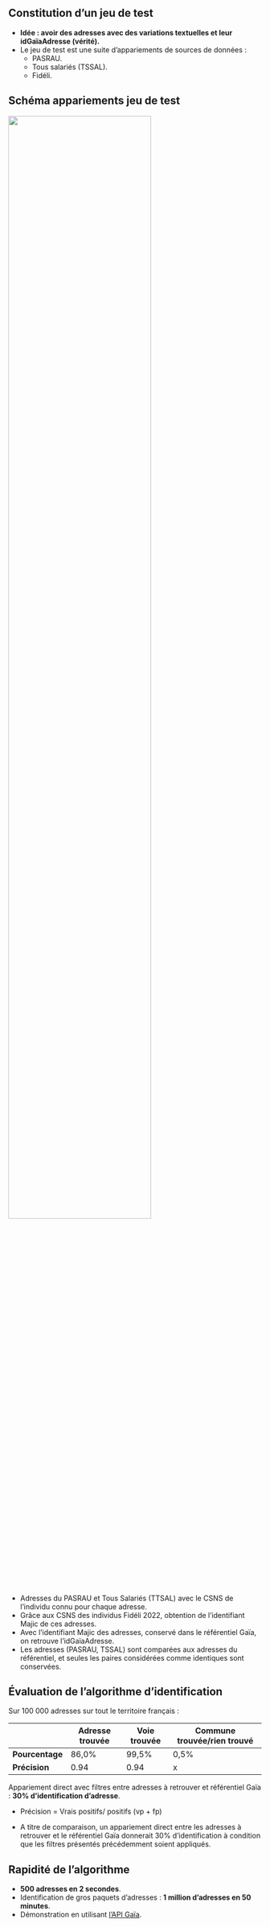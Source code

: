 ## Constitution d'un jeu de test

- **Idée : avoir des adresses avec des variations textuelles et leur idGaïaAdresse (vérité).**  
- Le jeu de test est une suite d'appariements de sources de données :  
    - PASRAU.  <!-- QUI EST PASRAU   -->
    - Tous salariés (TSSAL).  <!-- QUI EST TSSAL   -->
    - Fidéli.  <!-- QUI EST FIDELI   -->
<!-- - Validation manuelle post-appariements des paires adresse non normalisée + idGaïaAdresse.   -->

## Schéma appariements jeu de test

![](img/jeu_test.png){width=75% fig-align="center"}

::: {.notes}
- Adresses du PASRAU et Tous Salariés (TTSAL) avec le CSNS de l'individu connu pour chaque adresse.  
- Grâce aux CSNS des individus Fidéli 2022, obtention de l'identifiant Majic de ces adresses.
- Avec l'identifiant Majic des adresses, conservé dans le référentiel Gaïa, on retrouve l'idGaïaAdresse.  
- Les adresses (PASRAU, TSSAL) sont comparées aux adresses du référentiel, et seules les paires considérées comme identiques sont conservées.  
:::

## Évaluation de l'algorithme d'identification

Sur 100 000 adresses sur tout le territoire français :  

|             | **Adresse trouvée** | **Voie trouvée** | **Commune trouvée/rien trouvé** |
|-------------|-----------------|--------------|-----------------------------|
| **Pourcentage** | 86,0% | 99,5% | 0,5% |
| **Précision**    | 0.94  | 0.94  | x    |

Appariement direct avec filtres entre adresses à retrouver et référentiel Gaïa : [**30% d'identification d'adresse**]{.blue2}.

::: {.notes}

- Précision = Vrais positifs/ positifs (vp + fp)  

- A titre de comparaison, un appariement direct entre les adresses à retrouver et le référentiel Gaïa donnerait 30% d'identification à condition que les filtres présentés précédemment soient appliqués.  
:::

## Rapidité de l'algorithme

- [**500 adresses en 2 secondes**]{.blue2}.  
- Identification de gros paquets d'adresses : [**1 million d'adresses en 50 minutes**]{.green2}.
- Démonstration en utilisant [l'API Gaïa](https://api-interrogation-geo.insee.fr/swagger-ui/index.html).  

<!-- ## Utilisation du moteur au sein du projet Gaïa

Métriques sur les mises à jour du référentiel :
- .... -->
